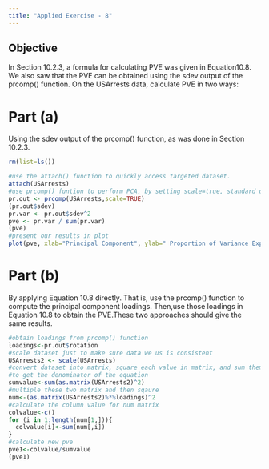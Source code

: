 ```yaml
---
title: "Applied Exercise - 8"
---
```


## Objective 

In Section 10.2.3, a formula for calculating PVE was given in Equation10.8. We also 
saw that the PVE can be obtained using the sdev output of the prcomp() function. 
On the USArrests data, calculate PVE in two ways:

# Part (a) 
Using the sdev output of the prcomp() function, as was done in
Section 10.2.3.
```r
rm(list=ls())
```

```r
#use the attach() function to quickly access targeted dataset.
attach(USArrests)
#use prcomp() funtion to perform PCA, by setting scale=true, standard deviation =1
pr.out <- prcomp(USArrests,scale=TRUE)
(pr.out$sdev)
pr.var <- pr.out$sdev^2
pve <- pr.var / sum(pr.var)
(pve)
#present our results in plot
plot(pve, xlab="Principal Component", ylab=" Proportion of Variance Explained ",ylim=c(0,1) ,type='b')
```

# Part (b) 
By applying Equation 10.8 directly. That is, use the prcomp() function to compute 
the principal component loadings. Then,use those loadings in Equation 10.8 to obtain 
the PVE.These two approaches should give the same results. 

```r
#obtain loadings from prcomp() function
loadings<-pr.out$rotation
#scale dataset just to make sure data we us is consistent
USArrests2 <- scale(USArrests)
#convert dataset into matrix, square each value in matrix, and sum them up 
#to get the denominator of the equation
sumvalue<-sum(as.matrix(USArrests2)^2)
#multiple these two matrix and then sqaure
num<-(as.matrix(USArrests2)%*%loadings)^2
#calculate the column value for num matrix
colvalue<-c()
for (i in 1:length(num[1,])){
  colvalue[i]<-sum(num[,i])
}
#calculate new pve
pve1<-colvalue/sumvalue
(pve1)
```



